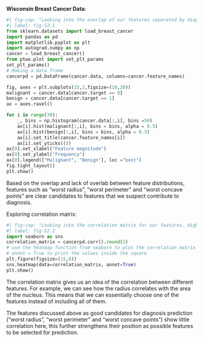 

**Wisconsin Breast Cancer Data**:
```python
#| fig-cap: "Looking into the overlap of our features separated by diagnosis. This gives us an idea as to how each feature contributes to later classification."
#| label: fig-S2.1
from sklearn.datasets import load_breast_cancer
import pandas as pd
import matplotlib.pyplot as plt
import autograd.numpy as np
cancer = load_breast_cancer()
from ptwo.plot import set_plt_params
set_plt_params()
# Making a data frame
cancerpd = pd.DataFrame(cancer.data, columns=cancer.feature_names)

fig, axes = plt.subplots(15,2,figsize=(10,20))
malignant = cancer.data[cancer.target == 0]
benign = cancer.data[cancer.target == 1]
ax = axes.ravel()

for i in range(30):
    _, bins = np.histogram(cancer.data[:,i], bins =50)
    ax[i].hist(malignant[:,i], bins = bins, alpha = 0.5)
    ax[i].hist(benign[:,i], bins = bins, alpha = 0.5)
    ax[i].set_title(cancer.feature_names[i])
    ax[i].set_yticks(())
ax[0].set_xlabel("Feature magnitude")
ax[0].set_ylabel("Frequency")
ax[0].legend(["Malignant", "Benign"], loc ="best")
fig.tight_layout()
plt.show()

```

Based on the overlap and lack of overlab between feature distributions, features such as "worst radius", "worst perimeter" and "worst concave points" are clear candidates to features that we suspect contribute to diagnosis. 



Exploring correlation matrix: 

```python
#| fig-cap: "Looking into the correlation matrix for our features. High correlation = +/-1, the features overlap 100% in either direction."
#| label: fig-S2.2
import seaborn as sns
correlation_matrix = cancerpd.corr().round(1)
# use the heatmap function from seaborn to plot the correlation matrix
# annot = True to print the values inside the square
plt.figure(figsize=(15,8))
sns.heatmap(data=correlation_matrix, annot=True)
plt.show()
```

The correlation matrix gives us an idea of the correlation between different features. For example, we can see how the radius correlates with the area of the nucleus. This means that we can essentially choose one of the features instead of including all of them. 

The features discussed above as good candidates for diagnosis prediction ("worst radius", "worst perimeter" and "worst concave points") show little correlation here, this further strengthens their position as possible features to be selected for prediction. 

